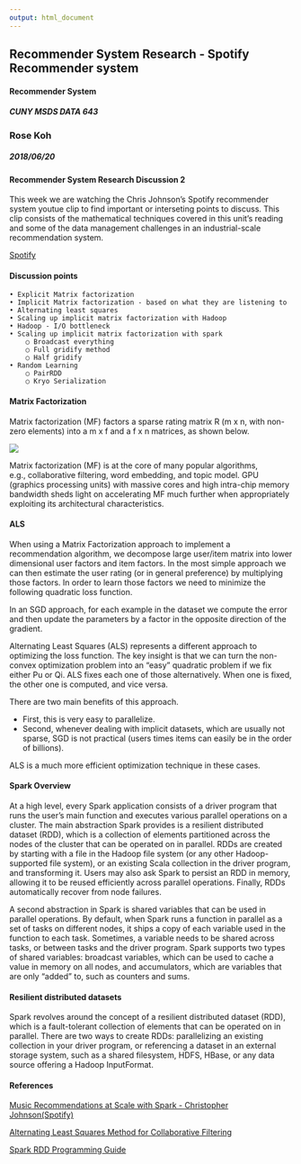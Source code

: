 ```yaml
---
output: html_document
---
```

<style>
p.comment {
background-color: #DBDBDB;
padding: 10px;
border: 1px solid black;
margin-left: 25px;
border-radius: 5px;
font-style: italic;
}
</style>

<div class='alert alert-info'>
<h2 class='display-3 text-uppercase'>Recommender System Research - Spotify Recommender system</h2>

#### Recommender System
##### CUNY MSDS DATA 643

### Rose Koh
##### 2018/06/20
<div class='clearfix'></div>
</div>

<div class='page-header text-uppercase'>
  <h4>Recommender System Research Discussion 2</h4>
</div>

<div class = 'well'>

This week we are watching the Chris Johnson's Spotify recommender system youtue clip to find important or interseting points to discuss. This clip consists of the mathematical techniques covered in this unit's reading and some of the data management challenges in an industrial-scale recommendation system.

</div>

<p>[Spotify](https://www.youtube.com/watch?time_continue=1&v=3LBgiFch4_g)</p>

#### Discussion points

<div class="alert alert-success" role="alert">


	• Explicit Matrix factorization
	• Implicit Matrix factorization - based on what they are listening to
	• Alternating least squares
	• Scaling up implicit matrix factorization with Hadoop
	• Hadoop - I/O bottleneck
	• Scaling up implicit matrix factorization with spark
		○ Broadcast everything
		○ Full gridify method
		○ Half gridify
	• Random Learning
		○ PairRDD
		○ Kryo Serialization

</div>


#### Matrix Factorization

<div class="alert alert-success" role="alert">

Matrix factorization (MF) factors a sparse rating matrix R (m x n, with non-zero elements) into a m x f and a f x n matrices, as shown below.

![](./mf.png)

Matrix factorization (MF) is at the core of many popular algorithms, e.g., collaborative filtering, word embedding, and topic model. GPU (graphics processing units) with massive cores and high intra-chip memory bandwidth sheds light on accelerating MF much further when appropriately exploiting its architectural characteristics.

</div>



#### ALS

<div class="alert alert-success" role="alert">

When using a Matrix Factorization approach to implement a recommendation algorithm, we decompose  large user/item matrix into lower dimensional user factors and item factors. In the most simple approach we can then estimate the user rating (or in general preference) by multiplying those factors. In order to learn those factors we need to minimize the following quadratic loss function.

In an SGD approach, for each example in the dataset we compute the error and then update the parameters by a factor in the opposite direction of the gradient.

Alternating Least Squares (ALS) represents a different approach to optimizing the loss function. The key insight is that we can turn the non-convex optimization problem into an "easy" quadratic problem if we fix either Pu or Qi. ALS fixes each one of those alternatively. When one is fixed, the other one is computed, and vice versa.

There are two main benefits of this approach. 

* First, this is very easy to parallelize. 
* Second, whenever dealing with implicit datasets, which are usually not sparse, SGD is not practical (users times items can easily be in the order of billions). 

ALS is a much more efficient optimization technique in these cases.


</div>

#### Spark Overview

<div class="alert alert-success" role="alert">

At a high level, every Spark application consists of a driver program that runs the user’s main function and executes various parallel operations on a cluster. The main abstraction Spark provides is a resilient distributed dataset (RDD), which is a collection of elements partitioned across the nodes of the cluster that can be operated on in parallel. RDDs are created by starting with a file in the Hadoop file system (or any other Hadoop-supported file system), or an existing Scala collection in the driver program, and transforming it. Users may also ask Spark to persist an RDD in memory, allowing it to be reused efficiently across parallel operations. Finally, RDDs automatically recover from node failures.

A second abstraction in Spark is shared variables that can be used in parallel operations. By default, when Spark runs a function in parallel as a set of tasks on different nodes, it ships a copy of each variable used in the function to each task. Sometimes, a variable needs to be shared across tasks, or between tasks and the driver program. Spark supports two types of shared variables: broadcast variables, which can be used to cache a value in memory on all nodes, and accumulators, which are variables that are only “added” to, such as counters and sums.


</div>

#### Resilient distributed datasets

<div class="alert alert-success" role="alert">

Spark revolves around the concept of a resilient distributed dataset (RDD), which is a fault-tolerant collection of elements that can be operated on in parallel. There are two ways to create RDDs: parallelizing an existing collection in your driver program, or referencing a dataset in an external storage system, such as a shared filesystem, HDFS, HBase, or any data source offering a Hadoop InputFormat.

</div>


#### References
<p>[Music Recommendations at Scale with Spark - Christopher Johnson(Spotify)](https://www.youtube.com/watch?time_continue=1&v=3LBgiFch4_g)</p>

<p>[Alternating Least Squares Method for Collaborative Filtering](https://bugra.github.io/work/notes/2014-04-19/alternating-least-squares-method-for-collaborative-filtering/)</p>

<p>[Spark RDD Programming Guide](https://spark.apache.org/docs/latest/rdd-programming-guide.html#resilient-distributed-datasets-rdds)</p>


